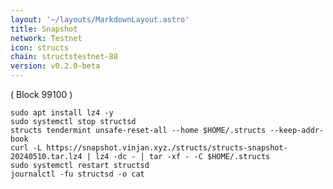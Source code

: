 ```yaml
---
layout: '~/layouts/MarkdownLayout.astro'
title: Snapshot
network: Testnet
icon: structs
chain: structstestnet-88
version: v0.2.0-beta
---
```

( Block 99100 )
```
sudo apt install lz4 -y
sudo systemctl stop structsd
structs tendermint unsafe-reset-all --home $HOME/.structs --keep-addr-book
curl -L https://snapshot.vinjan.xyz./structs/structs-snapshot-20240510.tar.lz4 | lz4 -dc - | tar -xf - -C $HOME/.structs
sudo systemctl restart structsd
journalctl -fu structsd -o cat
```
